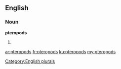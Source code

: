 ==English==

===Noun===
'''pteropods'''

# {{plural of|[[pteropod]]}}

[[Category:English plurals]]

[[ar:pteropods]]
[[fr:pteropods]]
[[ku:pteropods]]
[[my:pteropods]]